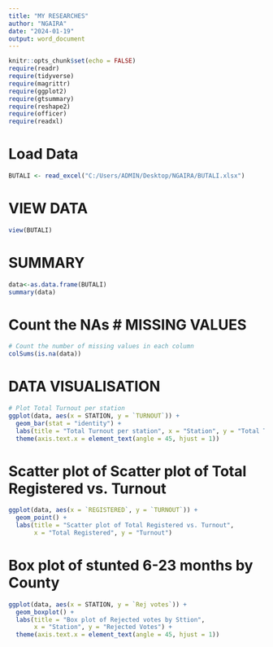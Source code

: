 ```yaml
---
title: "MY RESEARCHES"
author: "NGAIRA"
date: "2024-01-19"
output: word_document
---
```


```r
knitr::opts_chunk$set(echo = FALSE)
require(readr)
require(tidyverse)
require(magrittr)
require(ggplot2)
require(gtsummary)
require(reshape2)
require(officer)
require(readxl)
```

# Load Data

```r
BUTALI <- read_excel("C:/Users/ADMIN/Desktop/NGAIRA/BUTALI.xlsx")

```

# VIEW DATA
```r
view(BUTALI)
```

# SUMMARY 
```r
data<-as.data.frame(BUTALI)
summary(data)
```



# Count the NAs #  MISSING VALUES

```r
# Count the number of missing values in each column
colSums(is.na(data))

```

# DATA VISUALISATION
```r
# Plot Total Turnout per station
ggplot(data, aes(x = STATION, y = `TURNOUT`)) +
  geom_bar(stat = "identity") +
  labs(title = "Total Turnout per station", x = "Station", y = "Total Turnout") +
  theme(axis.text.x = element_text(angle = 45, hjust = 1))

```

# Scatter plot of Scatter plot of Total Registered vs. Turnout
```r
ggplot(data, aes(x = `REGISTERED`, y = `TURNOUT`)) +
  geom_point() +
  labs(title = "Scatter plot of Total Registered vs. Turnout",
       x = "Total Registered", y = "Turnout")
```

# Box plot of stunted 6-23 months by County
```r
ggplot(data, aes(x = STATION, y = `Rej votes`)) +
  geom_boxplot() +
  labs(title = "Box plot of Rejected votes by Sttion",
       x = "Station", y = "Rejected Votes") +
  theme(axis.text.x = element_text(angle = 45, hjust = 1))
```

